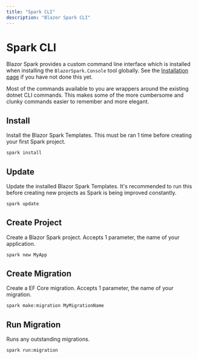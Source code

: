 ```yaml
---
title: "Spark CLI"
description: "Blazor Spark CLI"
---
```


# Spark CLI

Blazor Spark provides a custom command line interface which is installed when installing the `BlazorSpark.Console` tool globally. See the [Installation page](/docs/installation) if you have not done this yet.

Most of the commands available to you are wrappers around the existing dotnet CLI commands. This makes some of the more cumbersome and clunky commands easier to remember and more elegant.

## Install
Install the Blazor Spark Templates. This must be ran 1 time before creating your first Spark project.
```bash
spark install
```

## Update
Update the installed Blazor Spark Templates. It's recommended to run this before creating new projects as Spark is being improved constantly.
```bash
spark update
```

## Create Project
Create a Blazor Spark project. Accepts 1 parameter, the name of your application.
```bash
spark new MyApp
```

## Create Migration
Create a EF Core migration. Accepts 1 parameter, the name of your migration.
```bash
spark make:migration MyMigrationName
```

## Run Migration
Runs any outstanding migrations.
```bash
spark run:migration
```

